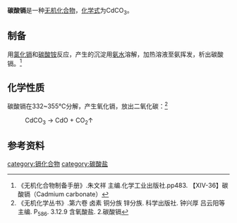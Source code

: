 {{chembox
| verifiedrevid = 
|   Name = 碳酸镉
|   ImageFile = Cadmium carbonate.JPG
|   ImageName = 碳酸镉
|   OtherNames = 
|   IUPACName = 
| Section1 = {{Chembox Identifiers
| CASNo = 513-78-0
| CASNo_Ref = {{cascite|changed|??}}
|    ChemSpiderID_Ref  = {{chemspidercite|correct|chemspider}}|  ChemSpiderID  =  
|  PubChem  =  10564
|  InChI  = 
|  InChIKey  = 
|  SMILES  =  
|  StdInChI_Ref  = {{stdinchicite|correct|chemspider}}|  StdInChI  = 
|  StdInChIKey_Ref  = {{stdinchicite|correct|chemspider}}|  StdInChIKey  =  
}}
| Section2 = {{Chembox Properties
|   Formula = CdCO<sub>3</sub>
|   MolarMass = 172.42
|   Appearance = 白色固体
|   Density = 4.258g/cm<sup>3</sup>
|   MeltingPt = 
|   BoilingPt = 
|   Solubility = 2.8μg/100mlH<sub>2</sub>O
|   Solvent = 其他
|   SolubleOther = 可溶于[[酸|酸]]、氰化物和[[氨水|氨水]]中<ref name=zb />
  }}
| Section7 = {{Chembox Hazards
|  EUHazardSymbol =
|  RPhrases =
|  SPhrases =
|  FlashPt = 
|  pKa = 
|  pKb = 
|  EUClass =
|  EUIndex = 
|  MainHazards = 
|  NFPA-H = 
|  NFPA-F = 
|  NFPA-R = 
|  NFPA-O = 
|  RSPhrases = 
|  Autoignition = 
|  ExploLimits = 
|  PEL = 
  }}
| Section8 = {{Chembox Related
|   Function = 
|   OtherFunctn = 
|   OtherAnions =
|   OtherCations = 
|   OtherCpds = 
  }}
}}'''碳酸镉'''是一种[[无机化合物|无机化合物]]，[[化学式|化学式]]为CdCO<sub>3</sub>。

==制备==
用[[氯化镉|氯化镉]]和[[碳酸铵|碳酸铵]]反应，产生的沉淀用[[氨水|氨水]]溶解，加热溶液至氨挥发，析出碳酸镉。<ref name=zb>《无机化合物制备手册》.朱文祥 主编.化学工业出版社.pp483. 【ⅩⅣ-36】碳酸镉（Cadmium carbonate）</ref>
==化学性质==
碳酸镉在332~355℃分解，产生氧化镉，放出二氧化碳：<ref name=w>《无机化学丛书》.第六卷 卤素 铜分族 锌分族. 科学出版社. 钟兴厚 吕云阳等主编. P<sub>586</sub>. 3.12.9 含氧酸盐. 2.碳酸镉</ref>
:CdCO<sub>3</sub> → CdO + CO<sub>2</sub>↑
==参考资料==
{{reflist}}

{{镉化合物}}
[[category:镉化合物|category:镉化合物]]
[[category:碳酸盐|category:碳酸盐]]